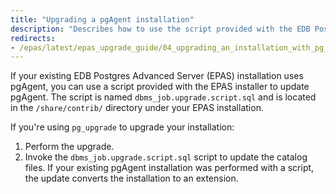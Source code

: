 ```yaml
---
title: "Upgrading a pgAgent installation"
description: "Describes how to use the script provided with the EDB Postgres Advanced Server installer to update pgAgent"
redirects:
- /epas/latest/epas_upgrade_guide/04_upgrading_an_installation_with_pg_upgrade/04_upgrading_a_pgAgent_installation/
---
```


If your existing EDB Postgres Advanced Server (EPAS) installation uses pgAgent, you can use a script provided with the EPAS installer to update pgAgent. The script is named `dbms_job.upgrade.script.sql` and is located in the `/share/contrib/` directory under your EPAS installation.

If you're using `pg_upgrade` to upgrade your installation:

1.  Perform the upgrade.
2.  Invoke the `dbms_job.upgrade.script.sql` script to update the catalog files. If your existing pgAgent installation was performed with a script, the update converts the installation to an extension.
